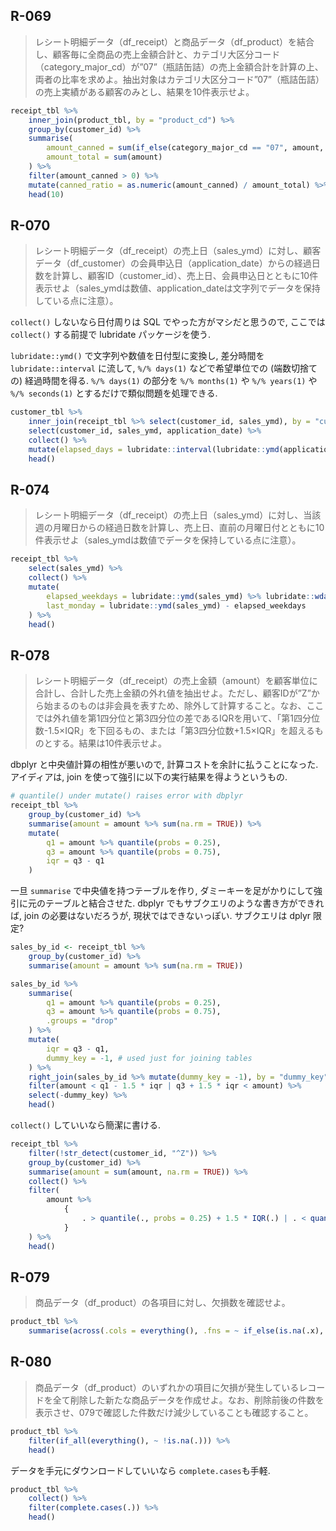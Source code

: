 ## R-069 {-}
>レシート明細データ（df_receipt）と商品データ（df_product）を結合し、顧客毎に全商品の売上金額合計と、カテゴリ大区分コード（category_major_cd）が"07"（瓶詰缶詰）の売上金額合計を計算の上、両者の比率を求めよ。抽出対象はカテゴリ大区分コード"07"（瓶詰缶詰）の売上実績がある顧客のみとし、結果を10件表示せよ。

```r
receipt_tbl %>%
    inner_join(product_tbl, by = "product_cd") %>%
    group_by(customer_id) %>%
    summarise(
        amount_canned = sum(if_else(category_major_cd == "07", amount, 0), na.rm = TRUE),
        amount_total = sum(amount)
    ) %>%
    filter(amount_canned > 0) %>%
    mutate(canned_ratio = as.numeric(amount_canned) / amount_total) %>%
    head(10)
```
## R-070 {-}
>レシート明細データ（df_receipt）の売上日（sales_ymd）に対し、顧客データ（df_customer）の会員申込日（application_date）からの経過日数を計算し、顧客ID（customer_id）、売上日、会員申込日とともに10件表示せよ（sales_ymdは数値、application_dateは文字列でデータを保持している点に注意）。

`collect()` しないなら日付周りは SQL でやった方がマシだと思うので, ここでは `collect()` する前提で lubridate パッケージを使う.

`lubridate::ymd()` で文字列や数値を日付型に変換し, 差分時間を `lubridate::interval` に流して, `%/% days(1)` などで希望単位での (端数切捨ての) 経過時間を得る. `%/% days(1)` の部分を `%/% months(1)` や `%/% years(1)` や `%/% seconds(1)` とするだけで類似問題を処理できる.
```r
customer_tbl %>%
    inner_join(receipt_tbl %>% select(customer_id, sales_ymd), by = "customer_id") %>%
    select(customer_id, sales_ymd, application_date) %>%
    collect() %>%
    mutate(elapsed_days = lubridate::interval(lubridate::ymd(application_date), lubridate::ymd(sales_ymd)) %/% lubridate::days(1)) %>%
    head()
```

## R-074 {-}
>レシート明細データ（df_receipt）の売上日（sales_ymd）に対し、当該週の月曜日からの経過日数を計算し、売上日、直前の月曜日付とともに10件表示せよ（sales_ymdは数値でデータを保持している点に注意）。

```r
receipt_tbl %>%
    select(sales_ymd) %>%
    collect() %>%
    mutate(
        elapsed_weekdays = lubridate::ymd(sales_ymd) %>% lubridate::wday(week_start = 1) - 1,
        last_monday = lubridate::ymd(sales_ymd) - elapsed_weekdays
    ) %>%
    head()
```

## R-078 {-}
>レシート明細データ（df_receipt）の売上金額（amount）を顧客単位に合計し、合計した売上金額の外れ値を抽出せよ。ただし、顧客IDが"Z"から始まるのものは非会員を表すため、除外して計算すること。なお、ここでは外れ値を第1四分位と第3四分位の差であるIQRを用いて、「第1四分位数-1.5×IQR」を下回るもの、または「第3四分位数+1.5×IQR」を超えるものとする。結果は10件表示せよ。

dbplyr と中央値計算の相性が悪いので, 計算コストを余計に払うことになった. アイディアは, join を使って強引に以下の実行結果を得ようというもの.

```r
# quantile() under mutate() raises error with dbplyr
receipt_tbl %>%
    group_by(customer_id) %>%
    summarise(amount = amount %>% sum(na.rm = TRUE)) %>%
    mutate(
        q1 = amount %>% quantile(probs = 0.25),
        q3 = amount %>% quantile(probs = 0.75),
        iqr = q3 - q1
    )
```

一旦 `summarise` で中央値を持つテーブルを作り, ダミーキーを足がかりにして強引に元のテーブルと結合させた. dbplyr でもサブクエリのような書き方ができれば, join の必要はないだろうが, 現状ではできないっぽい. サブクエリは dplyr 限定?

```r
sales_by_id <- receipt_tbl %>%
    group_by(customer_id) %>%
    summarise(amount = amount %>% sum(na.rm = TRUE))

sales_by_id %>%
    summarise(
        q1 = amount %>% quantile(probs = 0.25),
        q3 = amount %>% quantile(probs = 0.75),
        .groups = "drop"
    ) %>%
    mutate(
        iqr = q3 - q1,
        dummy_key = -1, # used just for joining tables
    ) %>%
    right_join(sales_by_id %>% mutate(dummy_key = -1), by = "dummy_key") %>%
    filter(amount < q1 - 1.5 * iqr | q3 + 1.5 * iqr < amount) %>%
    select(-dummy_key) %>%
    head()
```

`collect()` していいなら簡潔に書ける.

```r
receipt_tbl %>%
    filter(!str_detect(customer_id, "^Z")) %>%
    group_by(customer_id) %>%
    summarise(amount = sum(amount, na.rm = TRUE)) %>%
    collect() %>%
    filter(
        amount %>%
            {
                . > quantile(., probs = 0.25) + 1.5 * IQR(.) | . < quantile(., probs = 0.25) - 1.5 * IQR(.)
            }
    ) %>%
    head()
```

## R-079 {-}
>商品データ（df_product）の各項目に対し、欠損数を確認せよ。

```r
product_tbl %>%
    summarise(across(.cols = everything(), .fns = ~ if_else(is.na(.x), 1, 0) %>% sum(), .names = "{.col}_NA"))
```

## R-080 {-}
>商品データ（df_product）のいずれかの項目に欠損が発生しているレコードを全て削除した新たな商品データを作成せよ。なお、削除前後の件数を表示させ、079で確認した件数だけ減少していることも確認すること。

```r
product_tbl %>%
    filter(if_all(everything(), ~ !is.na(.))) %>%
    head()
```

データを手元にダウンロードしていいなら `complete.cases`も手軽.

```r
product_tbl %>%
    collect() %>%
    filter(complete.cases(.)) %>%
    head()
```
